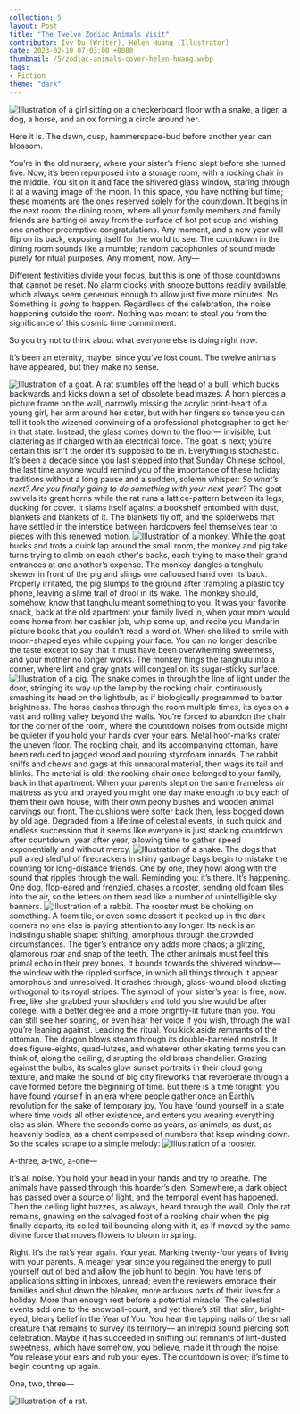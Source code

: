 ```yaml
---
collection: 5
layout: Post
title: "The Twelve Zodiac Animals Visit"
contributor: Ivy Du (Writer), Helen Huang (Illustrator)
date: 2023-02-10 07:03:00 +0000
thumbnail: /5/zodiac-animals-cover-helen-huang.webp
tags: 
- Fiction
theme: "dark"
---
```

<div class="center">
    <img src="{{ site.baseurl }}/uploads/5/zodiac-animals-cover-helen-huang.png"
        alt="Illustration of a girl sitting on a checkerboard floor with a snake, a tiger, a dog, a horse, and an ox forming a circle around her."
        class="w650" />
</div>

Here it is. The dawn, cusp, hammerspace-bud before another year can blossom. 

You’re in the old nursery, where your sister’s friend slept before she turned five. Now, it’s been repurposed into a storage room, with a rocking chair in the middle. You sit on it and face the shivered glass window, staring through it at a waving image of the moon. In this space, you have nothing but time; these moments are the ones reserved solely for the countdown. It begins in the next room: the dining room, where all your family members and family friends are batting oil away from the surface of hot pot soup and wishing one another preemptive congratulations. Any moment, and a new year will flip on its back, exposing itself for the world to see. The countdown in the dining room sounds like a mumble; random cacophonies of sound made purely for ritual purposes. Any moment, now. Any—

Different festivities divide your focus, but this is one of those countdowns that cannot be reset. No alarm clocks with snooze buttons readily available, which always seem generous enough to allow just five more minutes. No. Something is <em>going</em> to happen. Regardless of the celebration, the noise happening outside the room. Nothing was meant to steal you from the significance of this cosmic time commitment. 

So you try not to think about what everyone else is doing right now. 

It’s been an eternity, maybe, since you’ve lost count. The twelve animals have appeared, but they make no sense. 

<div class="zodiac-container">

<img src="{{ site.baseurl }}/uploads/5/zodiac-animals-goat-helen-huang.png"
    alt="Illustration of a goat."
    class="w250 zodiac-goat" />
<span>
A rat stumbles off the head of a bull, which bucks backwards and kicks down a set of obsolete bead mazes. A horn pierces a picture frame on the wall, narrowly missing the acrylic print-heart of a young girl, her arm around her sister, but with her fingers so tense you can tell it took the wizened convincing of a professional photographer to get her in that state. Instead, the glass comes down to the floor— invisible, but clattering as if charged with an electrical force. The goat is next; you’re certain this isn’t the order it’s supposed to be in. Everything is stochastic. It’s been a decade since you last stepped into that Sunday Chinese school, the last time anyone would remind you of the importance of these holiday traditions without a long pause and a sudden, solemn whisper: 
<em>So what’s next? Are you finally going to do something with your next year?</em> The goat swivels its great horns while the rat runs a lattice-pattern between its legs, ducking for cover. It slams itself against a bookshelf entombed with dust, blankets and blankets of it. The blankets fly off, and the spiderwebs that have settled in the interstice between hardcovers feel themselves tear to pieces with this renewed motion.
</span>
<img src="{{ site.baseurl }}/uploads/5/zodiac-animals-monkey-helen-huang.png"
    alt="Illustration of a monkey."
    class="w250 zodiac-monkey" />
<span>
While the goat bucks and trots a quick lap around the small room, the monkey and pig take turns trying to climb on each other's backs, each trying to make their grand entrances at one another’s expense. The monkey dangles a tanghulu skewer in front of the pig and slings one calloused hand over its back. Properly irritated, the pig slumps to the ground after trampling a plastic toy phone, leaving a slime trail of drool in its wake. The monkey should, somehow, know that tanghulu meant something to you. It was your favorite snack, back at the old apartment your family lived in, when your mom would come home from her cashier job, whip some up, and recite you Mandarin picture books that you couldn't read a word of. When she liked to smile with moon-shaped eyes while cupping your face. You can no longer describe the taste except to say that it must have been overwhelming sweetness, and your mother no longer works. The monkey flings the tanghulu into a corner, where lint and gray gnats will congeal on its sugar-sticky surface.
</span>
<img src="{{ site.baseurl }}/uploads/5/zodiac-animals-pig-helen-huang.png"
    alt="Illustration of a pig."
    class="w250 zodiac-pig" />
<span>
The snake comes in through the line of light under the door, stringing its way up the lamp by the rocking chair, continuously smashing its head on the lightbulb, as if biologically programmed to batter brightness. The horse dashes through the room multiple times, its eyes on a vast and rolling valley beyond the walls. You’re forced to abandon the chair for the corner of the room, where the countdown noises from outside might be quieter if you hold your hands over your ears. Metal hoof-marks crater the uneven floor. The rocking chair, and its accompanying ottoman, have been reduced to jagged wood and pouring styrofoam innards. The rabbit sniffs and chews and gags at this unnatural material, then wags its tail and blinks. The material is old; the rocking chair once belonged to your family, back in that apartment. When your parents slept on the same frameless air mattress as you and prayed you might one day make enough to buy each of them their own house, with their own peony bushes and wooden animal carvings out front. The cushions were softer back then, less bogged down by old age. Degraded from a lifetime of celestial events, in such quick and endless succession that it seems like everyone is just stacking countdown after countdown, year after year, allowing time to gather speed exponentially and without mercy.
<span>
<img src="{{ site.baseurl }}/uploads/5/zodiac-animals-snake-helen-huang.png"
    alt="Illustration of a snake."
    class="w250 zodiac-snake" />
</span>
The dogs that pull a red sledful of firecrackers in shiny garbage bags begin to mistake the counting for long-distance friends. One by one, they howl along with the sound that ripples through the wall. Reminding you: it’s there. It’s happening. One dog, flop-eared and frenzied, chases a rooster, sending old foam tiles into the air, so the letters on them read like a number of unintelligible sky banners.
</span>
<img src="{{ site.baseurl }}/uploads/5/zodiac-animals-rabbit-helen-huang.png"
    alt="Illustration of a rabbit."
    class="w250 zodiac-rabbit" />
<span>
The rooster must be choking on something. A foam tile, or even some dessert it pecked up in the dark corners no one else is paying attention to any longer. Its neck is an indistinguishable shape: shifting, amorphous through the crowded circumstances. The tiger’s entrance only adds more chaos; a glitzing, glamorous roar and snap of the teeth. The other animals must feel this primal echo in their prey bones. It bounds towards the shivered window— the window with the rippled surface, in which all things through it appear amorphous and unresolved. It crashes through, glass-wound blood skating orthogonal to its royal stripes. The symbol of your sister’s year is free, now. Free, like she grabbed your shoulders and told you she would be after college, with a better degree and a more brightly-lit future than you. You can still see her soaring, or even hear her voice if you wish, through the wall you’re leaning against. Leading the ritual. You kick aside remnants of the ottoman. The dragon blows steam through its double-barreled nostrils. It does figure-eights, quad-lutzes, and whatever other skating terms you can think of, along the ceiling, disrupting the old brass chandelier. Grazing against the bulbs, its scales glow sunset portraits in their cloud gong texture, and make the sound of big city fireworks that reverberate through a cave formed before the beginning of time. But there is a time tonight; you have found yourself in an era where people gather once an Earthly revolution for the sake of temporary joy. You have found yourself in a state where time voids all other existence, and enters you wearing everything else as skin. Where the seconds come as years, as animals, as dust, as heavenly bodies, as a chant composed of numbers that keep winding down. So the scales scrape to a simple melody:
</span>
<img src="{{ site.baseurl }}/uploads/5/zodiac-animals-rooster-helen-huang.png"
    alt="Illustration of a rooster."
    class="w250 zodiac-rooster" />
</div>

A-three, a-two, a-one— 

It’s all noise. You hold your head in your hands and try to breathe. The animals have passed through this hoarder’s den. Somewhere, a dark object has passed over a source of light, and the temporal event has happened. Then the ceiling light buzzes, as always, heard through the wall. Only the rat remains, gnawing on the salvaged foot of a rocking chair when the pig finally departs, its coiled tail bouncing along with it, as if moved by the same divine force that moves flowers to bloom in spring. 

Right. It’s the rat’s year again. Your year. Marking twenty-four years of living with your parents. A meager year since you regained the energy to pull yourself out of bed and allow the job hunt to begin. You have tens of applications sitting in inboxes, unread; even the reviewers embrace their families and shut down the bleaker, more arduous parts of their lives for a holiday. More than enough rest before a potential miracle. The celestial events add one to the snowball-count, and yet there’s still that slim, bright-eyed, bleary belief in the Year of You. You hear the tapping nails of the small creature that remains to survey its territory— an intrepid sound piercing soft celebration. Maybe it has succeeded in sniffing out remnants of lint-dusted sweetness, which have somehow, you believe, made it through the noise. You release your ears and rub your eyes. The countdown is over; it’s time to begin counting up again. 

One, two, three—

<div class="center">
    <img src="{{ site.baseurl }}/uploads/5/zodiac-animals-rat-helen-huang.png"
        alt="Illustration of a rat."
        class="w450" />
</div>
